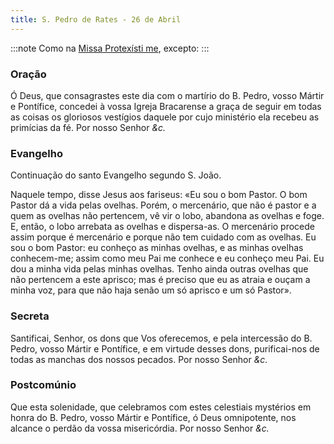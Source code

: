 ```yaml
---
title: S. Pedro de Rates - 26 de Abril
---
```


:::note
Como na [Missa Protexísti me](/missal/comum/9martir), excepto:
:::

### Oração

Ó Deus, que consagrastes este dia com o martírio do B. Pedro, vosso Mártir
e Pontífice, concedei à vossa Igreja Bracarense a graça de seguir em todas
as coisas os gloriosos vestígios daquele por cujo ministério ela recebeu
as primícias da fé. Por nosso Senhor <em>&c.</em>

### Evangelho

Continuação do santo Evangelho segundo S. João.

Naquele tempo, disse Jesus aos fariseus: «Eu sou o bom Pastor. O bom
Pastor dá a vida pelas ovelhas. Porém, o mercenário, que não é pastor e a
quem as ovelhas não pertencem, vê vir o lobo, abandona as ovelhas e foge.
E, então, o lobo arrebata as ovelhas e dispersa-as. O mercenário procede
assim porque é mercenário e porque não tem cuidado com as ovelhas. Eu sou
o bom Pastor: eu conheço as minhas ovelhas, e as minhas ovelhas
conhecem-me; assim como meu Pai me conhece e eu conheço meu Pai. Eu dou a
minha vida pelas minhas ovelhas. Tenho ainda outras ovelhas que não
pertencem a este aprisco; mas é preciso que eu as atraia e ouçam a minha
voz, para que não haja senão um só aprisco e um só Pastor».

### Secreta

Santificai, Senhor, os dons que Vos oferecemos, e pela intercessão do B.
Pedro, vosso Mártir e Pontífice, e em virtude desses dons, purificai-nos
de todas as manchas dos nossos pecados. Por nosso Senhor <em>&c.</em>

### Postcomúnio

Que esta solenidade, que celebramos com estes celestiais mystérios em
honra do B. Pedro, vosso Mártir e Pontífice, ó Deus omnipotente, nos
alcance o perdão da vossa misericórdia. Por nosso Senhor <em>&c.</em>
